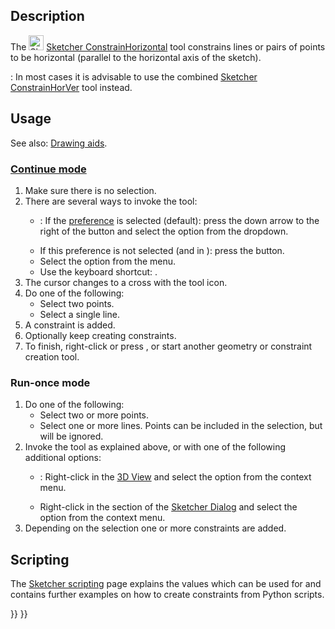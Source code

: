 <languages/>
<translate>

<!--T:7-->
{{Docnav
|[[Sketcher_ConstrainHorVer|Horizontal/Vertical Constraint]]
|[[Sketcher_ConstrainVertical|Vertical Constraint]]
|[[Sketcher_Workbench|Sketcher]]
|IconL=Sketcher_ConstrainHorVer.svg
|IconR=Sketcher_ConstrainVertical.svg
|IconC=Workbench_Sketcher.svg
}}

<!--T:1-->
{{GuiCommand
|Name=Sketcher ConstrainHorizontal
|MenuLocation=Sketch → Constraints → Horizontal Constraint
|Workbenches=[[Sketcher_Workbench|Sketcher]]
|Shortcut={{KEY|H}}
|SeeAlso=[[Sketcher_ConstrainHorVer|Sketcher ConstrainHorVer]], [[Sketcher_ConstrainVertical|Sketcher ConstraintVertical]]
}}

==Description== <!--T:2-->

<!--T:4-->
The [[Image:Sketcher_ConstrainHorizontal.svg|24px]] [[Sketcher_ConstrainHorizontal|Sketcher ConstrainHorizontal]] tool constrains lines or pairs of points to be horizontal (parallel to the horizontal axis of the sketch).

<!--T:16-->
{{Version|1.0}}: In most cases it is advisable to use the combined [[Sketcher_ConstrainHorVer|Sketcher ConstrainHorVer]] tool instead.

==Usage== <!--T:3-->

<!--T:17-->
See also: [[Sketcher_Workbench#Drawing_aids|Drawing aids]].

===[[Sketcher_Workbench#Continue_modes|Continue mode]]=== <!--T:18-->

<!--T:5-->
# Make sure there is no selection.
# There are several ways to invoke the tool:
#* {{Version|1.0}}: If the {{MenuCommand|Unified tool for automatic horizontal/vertical constraints}} [[Sketcher_Preferences#General|preference]] is selected (default): press the down arrow to the right of the {{Button|[[Image:Sketcher_ConstrainHorVer.svg||x16px]][[Image:Toolbar_flyout_arrow.svg|x16px]]}} button and select the {{MenuCommand|[[Image:Sketcher_ConstrainHorizontal.svg|16px]] Horizontal Constraint}} option from the dropdown.
#* If this preference is not selected (and in {{VersionMinus|0.21}}): press the {{Button|[[Image:Sketcher_ConstrainHorizontal.svg|16px]] [[Sketcher_ConstrainHorizontal|Horizontal Constraint]]}} button.
#* Select the {{MenuCommand|Sketch → Constraints → [[Image:Sketcher_ConstrainHorizontal.svg|16px]] Horizontal Constraint}} option from the menu.
#* Use the keyboard shortcut: {{KEY|H}}.
# The cursor changes to a cross with the tool icon.
# Do one of the following:
#* Select two points.
#* Select a single line.
# A constraint is added.
# Optionally keep creating constraints.
# To finish, right-click or press {{KEY|Esc}}, or start another geometry or constraint creation tool.

===Run-once mode=== <!--T:19-->

<!--T:20-->
# Do one of the following:
#* Select two or more points.
#* Select one or more lines. Points can be included in the selection, but will be ignored.
# Invoke the tool as explained above, or with one of the following additional options:
#* {{Version|1.0}}: Right-click in the [[3D_View|3D View]] and select the {{MenuCommand|[[Image:Sketcher_ConstrainHorizontal.svg|16px]] Horizontal Constraint}} option from the context menu.
#* Right-click in the {{MenuCommand|Elements}} section of the [[Sketcher_Dialog|Sketcher Dialog]] and select the {{MenuCommand|[[Image:Sketcher_ConstrainHorizontal.svg|16px]] Horizontal Constraint}} option from the context menu.
# Depending on the selection one or more constraints are added.

== Scripting == <!--T:14-->

</translate>
{{Code|code=Sketch.addConstraint(Sketcher.Constraint('Horizontal', Line))}}
<translate>

<!--T:15-->
The [[Sketcher_scripting|Sketcher scripting]] page explains the values which can be used for {{incode|Line}} and contains further examples on how to create constraints from Python scripts.


<!--T:6-->
{{Docnav
|[[Sketcher_ConstrainHorVer|Horizontal/Vertical Constraint]]
|[[Sketcher_ConstrainVertical|Vertical Constraint]]
|[[Sketcher_Workbench|Sketcher]]
|IconL=Sketcher_ConstrainHorVer.svg
|IconR=Sketcher_ConstrainVertical.svg
|IconC=Workbench_Sketcher.svg
}}

</translate>
{{Sketcher_Tools_navi{{#translation:}}}}
{{Userdocnavi{{#translation:}}}}